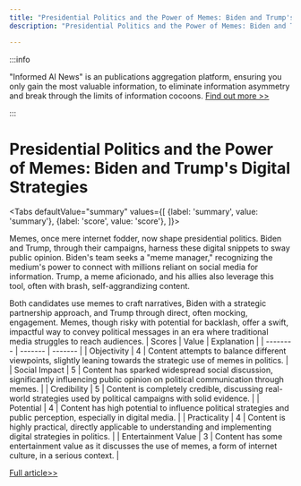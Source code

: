 ```yaml
---
title: "Presidential Politics and the Power of Memes: Biden and Trump's Digital Strategies"
description: "Presidential Politics and the Power of Memes: Biden and Trump's Digital Strategies"

---
```



:::info

"Informed AI News" is an publications aggregation platform, ensuring you only gain the most valuable information, to eliminate information asymmetry and break through the limits of information cocoons.  [Find out more >>](/)

:::

# Presidential Politics and the Power of Memes: Biden and Trump's Digital Strategies


<Tabs
	defaultValue="summary"
	values={[
	{label: 'summary', value: 'summary'},
	{label: 'score', value: 'score'},
]}>
<TabItem value="summary">


Memes, once mere internet fodder, now shape presidential politics. Biden and Trump, through their campaigns, harness these digital snippets to sway public opinion. Biden's team seeks a "meme manager," recognizing the medium's power to connect with millions reliant on social media for information. Trump, a meme aficionado, and his allies also leverage this tool, often with brash, self-aggrandizing content.

Both candidates use memes to craft narratives, Biden with a strategic partnership approach, and Trump through direct, often mocking, engagement. Memes, though risky with potential for backlash, offer a swift, impactful way to convey political messages in an era where traditional media struggles to reach audiences.
</TabItem>
<TabItem value="score">
	| Scores     | Value   | Explanation |
	| -------- | ------- | ------- |
	| Objectivity  | 4    | Content attempts to balance different viewpoints, slightly leaning towards the strategic use of memes in politics.    |
	| Social Impact | 5     | Content has sparked widespread social discussion, significantly influencing public opinion on political communication through memes.    |
	| Credibility    | 5    | Content is completely credible, discussing real-world strategies used by political campaigns with solid evidence.    |
	| Potential    | 4    | Content has high potential to influence political strategies and public perception, especially in digital media.    |
	| Practicality    | 4    | Content is highly practical, directly applicable to understanding and implementing digital strategies in politics.    |
	| Entertainment Value    | 3    | Content has some entertainment value as it discusses the use of memes, a form of internet culture, in a serious context.    |
</TabItem>
</Tabs>

[Full article>>](https://apnews.com/article/biden-trump-dark-brandon-memes-2024-election-2e31e2347d1045babf1229fe210dddf5)
